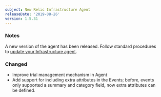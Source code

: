```yaml
---
subject: New Relic Infrastructure Agent
releaseDate: '2019-08-26'
version: 1.5.31
---
```


### Notes

A new version of the agent has been released. Follow standard procedures to [update your Infrastructure agent](/docs/infrastructure/new-relic-infrastructure/installation/update-infrastructure-agent).

### Changed

* Improve trial management mechanism in Agent
* Add support for including extra attributes in the Events; before, events only supported a summary and category field, now extra attributes can be defined.
